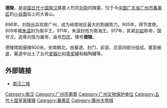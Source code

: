 {{文物保护单位
| 级别 = 全国
| 图片 = 
| 名称 = [[南汉二陵|南汉二陵]]<br />德陵
| 编号 = 6-271
| 分类 = 古墓葬
| 时代 = [[五代|五代]]
| 所在 = {{CHN}}[[广东省|广东省]][[广州市|广州市]]
| 登录 = 2006年
| Cat = 广东全国重点文物保护单位
}}
'''德陵'''，是[[中国|中国]][[五代十国|五代十国]][[南汉|南汉]]奠基人烈宗[[刘隐|刘隐]]的陵墓，位于今[[中国|中国]][[广东省|广东省]][[广州市|广州市]][[番禺区|番禺区]]的[[小谷围|小谷围]]岛上的大香山。

896年，刘隐出兵攻取广州，成为岭南地区最大的割据势力。905年，拜节度使。909年被[[朱温|朱温]]封为南平王。911年，朱温封他为南海王。917年，其弟[[劉龑|刘岩]]称帝，国号汉，追尊刘隐为襄帝，庙号[[烈宗|烈宗]]，陵号'''德陵'''。

德陵南距康陵800米，坐南朝北，由墓道、封门、前室、后室四部分组成。墓室被盗，墓道中出土了五代[[瓷器|瓷器]]比如[[青瓷|青瓷]]罐和釉陶罐等。
==外部链接==
*[https://archive.is/20121127153901/http://www.gdwht.gov.cn/shownews.php?BAS_ID=20896 南汉二陵]

{{广东全国重点文物保护单位}}
[[Category:南汉|Category:南汉]]
[[Category:广州市墓葬|Category:广州市墓葬]]
[[Category:广州文物保护单位|Category:广州文物保护单位]]
[[Category:五代十国皇家陵寝|Category:五代十国皇家陵寝]]
[[Category:番禺区|Category:番禺区]]
[[Category:廣州大學城|Category:廣州大學城]]